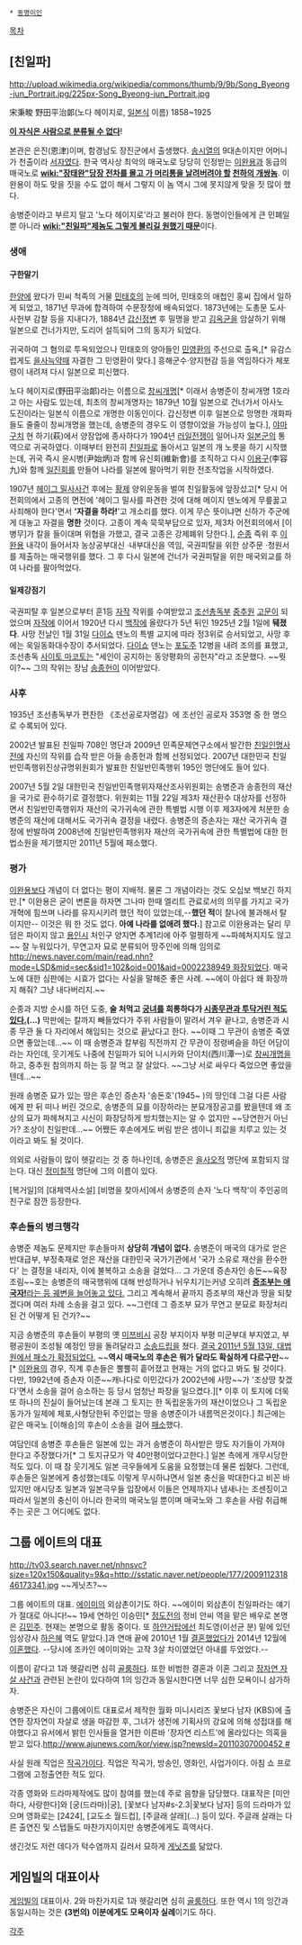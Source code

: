  * [[동명이인]]

[[목차]]
== [친일파] ==
http://upload.wikimedia.org/wikipedia/commons/thumb/9/9b/Song_Byeong-jun_Portrait.jpg/225px-Song_Byeong-jun_Portrait.jpg

宋秉畯
野田平治郞(노다 헤이지로, [[일본]]식 이름)
1858~1925

'''[[인간 쓰레기|이 자식은 사람으로 분류될 수 없다]]'''!

본관은 은진(恩津)이며, 함경남도 장진군에서 출생했다. [[송시열]]의 9대손이지만 어머니가 천출이라 [[서자]]였다. 한국 역사상 최악의 매국노로 당당히 인정받는 [[이완용]]과 동급의 매국노로 '''[[wiki:"장태완"당장 전차를 몰고 가 머리통을 날려버려야 할]] [[천하의 개쌍놈]]'''. 이완용이 하도 맞을 짓을 수도 없이 해서 그렇지 이 놈 역시 그에 못지않게 맞을 짓 많이 했다.

송병준이라고 부르지 말고 '노다 헤이지로'라고 불러야 한다. 동명이인들에게 큰 민폐일 뿐 아니라 '''[[wiki:"친일파"제놈도 그렇게 불리길 원했기 때문]]'''이다. 
=== 생애 ===
==== 구한말기 ====
[[한양]]에 왔다가 민씨 척족의 거물 [[민태호]]의 눈에 띄어, 민태호의 애첩인 홍씨 집에서 일하게 되었고, 1871년 무과에 합격하여 수문장청에 배속되었다. 1873년에는 도총문 도사·사헌부 감찰 등을 지내다가, 1884년 [[갑신정변]] 후 밀명을 받고 [[김옥균]]을 암살하기 위해 일본으로 건너가지만, 도리어 설득되어 그의 동지가 되었다.

귀국하여 그 혐의로 투옥되었으나 민태호의 양아들인 [[민영환]]의 주선으로 출옥,[* 유감스럽게도 [[을사늑약]]때 자결한 그 민영환이 맞다.] 흥해군수·양지현감 등을 역임하다가 체포령이 내려져 다시 일본으로 피신했다. 

노다 헤이지로(野田平治郞)라는 이름으로 [[창씨개명]][* 이래서 송병준이 창씨개명 1호라고 아는 사람도 있는데, 최초의 창씨개명자는 1879년 10월 일본으로 건너가서 아사노 도진이라는 일본식 이름으로 개명한 이동인이다. 갑신정변 이후 일본으로 망명한 개화파들도 줄줄이 창씨개명을 했는데, 송병준의 경우도 이 영향이었을 가능성이 높다.], [[야마구치]] 현 하기(萩)에서 양잠업에 종사하다가 1904년 [[러일전쟁]]이 일어나자 [[일본군]]의 통역으로 귀국하였다. 이때부터 완전히 [[친일파]]로 돌아서고 일본의 개 노릇을 하기 시작했는데, 귀국 즉시 윤시병(尹始炳)과 함께 유신회(維新會)를 조직하고 다시 [[이용구]](李容九)와 함께 [[일진회]]를 만들어 나라를 일본에 팔아먹기 위한 전초작업을 시작하였다.

1907년 [[헤이그 밀사]]사건 후에는 [[황제]] 양위운동을 벌여 친일활동에 앞장섰고[* 당시 어전회의에서 고종의 면전에 '헤이그 밀사를 파견한 것에 대해 메이지 덴노에게 무릎꿇고 사죄해야 한다'면서 ''''자결을 하라!''''고 개소리를 했다. 이게 무슨 뜻이냐면 신하가 주군에게 대놓고 자결을 '''명한''' 것이다. 고종이 계속 묵묵부답으로 있자, 제3차 어전회의에서 [이병무]가 칼을 들이대며 위협을 가했고, 결국 고종은 강제폐위 당한다.], [[순종]] 즉위 후 [[이완용]] 내각이 들어서자 농상공부대신 ·내부대신을 역임, 국권피탈을 위한 상주문 ·청원서를 제출하는 매국행위를 했다. 그 후 다시 일본에 건너가 국권피탈을 위한 매국외교를 하여 나라를 팔아먹었다.

==== 일제강점기 ====
국권피탈 후 일본으로부터 훈1등 [[자작]] 작위를 수여받았고 [[조선총독부]] [[중추원]] [[고문]]이 되었으며 [[자작]]에 이어서 1920년 다시 [[백작]]에 올랐다가 5년 뒤인 1925년 2월 1일에 '''뒈졌다'''. 사망 전날인 1월 31일 [[다이쇼]] 덴노의 특별 교지에 따라 정3위로 승서되었고, 사망 후에는 욱일동화대수장이 추서되었다. [[다이쇼]] 덴노는 [[포도주]] 12병을 내려 조의를 표했고, 조선총독 [[사이토 마코토]]는 "세인이 공지하는 동양평화의 공헌자"라고 조문했다. ~~뭣이?~~ 그의 작위는 장남 [[송종헌]]이 이어받았다.
 
=== 사후 ===
1935년 조선총독부가 편찬한 《조선공로자명감》에 조선인 공로자 353명 중 한 명으로 수록되어 있다. 

2002년 발표된 친일파 708인 명단과 2009년 민족문제연구소에서 발간한 [[친일인명사전]]에 자신의 작위를 습작 받은 아들 송종헌과 함께 선정되었다. 2007년 대한민국 친일반민족행위진상규명위원회가 발표한 친일반민족행위 195인 명단에도 들어 있다.

2007년 5월 2일 대한민국 친일반민족행위자재산조사위원회는 송병준과 송종헌의 재산을 국가로 환수하기로 결정했다. 위원회는 11월 22일 제3차 재산환수 대상자를 선정하면서 친일반민족행위자 재산의 국가귀속에 관한 특별법 시행 이후 제3자에게 처분한 송병준의 재산에 대해서도 국가귀속 결정을 내렸다. 송병준의 증손자는 재산 국가귀속 결정에 반발하여 2008년에 친일반민족행위자 재산의 국가귀속에 관한 특별법에 대한 헌법소원을 제기했지만 2011년 5월에 패소했다. 

=== 평가 ===
[[이완용]]보다 개념이 더 없다는 평이 지배적. 물론 그 개념이라는 것도 오십보 백보긴 하지만.[* 이완용은 굳이 변론을 하자면 그나마 한때 엘리트 관료로서의 의무를 가지고 국가 개혁에 힘쓰며 나라를 유지시키려 했던 적이 있었는데,--'''했던 적'''이 찰나에 불과해서 탈이지만-- 이것은 뭐 한 것도 없다. '''아예 나라를 없애려 했다.'''] 참고로 이완용과는 달리 무덤은 파이지 않고 [[용인시]] 처인구 양지면 추계1리에 아주 멀쩡하게 ~~파헤쳐지지도 않고~~ 잘 누워있다가, 무연고자 묘로 분류되어 땅주인에 의해 임의로 [[http://news.naver.com/main/read.nhn?mode=LSD&mid=sec&sid1=102&oid=001&aid=0002238949 화장]]되었다. 매국노에 대한 심판에는 시효가 없다는 사실을 말해준 좋은 사례. ~~에이 아쉽다 왜 화장까지 해줘? 그냥 내다버리지.~~

순종과 지방 순시를 하던 도중, '''술 처먹고 [[궁녀]]를 희롱하다가 [http://nestofpnix.egloos.com/4235916 시종무관과 투닥거린 적도 있다.](...)''' 막판에는 칼까지 빼들었다가 주위 사람들이 말려서 겨우 끝나고, 송병준과 시종 무관 둘 다 자리에서 해임되는 것으로 끝났다고 한다. ~~이때 그 무관이 송병준 죽였으면 좋았는데...~~ 이 때 송병준과 칼부림 직전까지 간 무관이 정령벼슬을 하던 어담이라는 자인데, 웃기게도 나중에 친일파가 되어 니시카와 단이치(西川潭一)로 [[창씨개명]]을 하고, 중추원 참의까지 하는 등 잘 먹고 잘 살았다. ~~그냥 서로 싸우다 죽었으면 좋았을 텐데...~~

원래 송병준 묘가 있는 땅은 후손인 증손자 '송돈호'(1945~ )의 땅인데 그걸 다른 사람에게 판 뒤 떠나 버린 것으로, 송병준의 묘를 이장하라는 분묘개장공고를 봤을텐데 왜 조상의 묘가 파헤쳐지고 시신이 화장당하게 방치했는지는 알 수 없지만 ~~당연한거 아닌가? 조상이 친일판데...~~ 어쨌든 후손에게도 버림 받은 셈이니 죄값을 치루고 있는 것이라고 봐도 될 것이다.

의외로 사람들이 많이 헷갈리는 것 중 하나인데, 송병준은 [[을사오적]] 명단에 포함되지 않는다. 대신 [[정미칠적]] 명단에 그의 이름이 있다.

[복거일]의 [대체역사소설] [비명을 찾아서]에서 송병준의 손자 '노다 백작'이 주인공의 친구로 잠깐 등장한다. 

=== 후손들의 병크행각 ===
송병준 제놈도 문제지만 후손들마저 '''상당히 개념이 없다.''' 송병준이 매국의 대가로 얻은 반대급부, 부정축재로 얻은 재산을 대한민국 국가기관에서 '국가 소유로 재산을 환수한다' 는 결정을 내리자, 이에 불복하고 소송을 걸었다... 그 가운데 증손자인 송돈~~육장조림~~호는 송병준의 매국행위에 대해 반성하거나 뉘우치기는커녕 오히려 [http://www.ohmynews.com/NWS_Web/view/at_pg.aspx?CNTN_CD=A0001438608 '''증조부는 애국자!'''라는 등 궤변을 늘어놓고 있다.] 그리고 계속해서 끝까지 증조부의 재산과 땅을 되찾겠다며 여러 차례 소송을 걸고 있다. ~~그런데 그 증조부 묘가 무연고 분묘로 화장처리된 건 어떻게 된 건가?~~

지금 송병준의 후손들이 부평의 옛 [[미쯔비시]] 공장 부지이자 부평 미군부대 부지였고, 부평공원이 조성될 예정인 땅을 돌려달라고 [[소송드립]]을 쳤다. [http://media.daum.net/society/others/view.html?cateid=1067&newsid=20110513131112119&p=newsis 결국 2011년 5월 13일, 대법원에서 패소가 확정되었다.] ~~'''역시 매국노의 후손은 뭐가 달라도 확실하게 다르구만'''~~[* [[이완용]]의 경우, 직계 후손들은 뿔뿔히 흩어졌고 현재는 거의 없다고 봐도 될 것이다. 다만, 1992년에 증손자 이준~~캐나다로 이민갔다가 2002년에 사망~~가 '조상땅 찾겠다'면서 소송을 걸어 승소하는 등 당시 엄청난 파장을 일으켰다.][* 이후 이 토지에 더욱 또 하나의 진실이 들어났는데 본래 그 토지는 한 독립운동가의 재산이었으나 그 독립운동가가 일제에 체포,사형당한뒤 주인없는 땅을 송병준이가 내름먹은것이다.] 최근에는 같은 매국노 [이해승]의 후손이 소송을 걸어 [http://www.koreadaily.com/news/read.asp?art_id=1114746  패소]했다. 

여담인데 송병준 후손들은 일본에 있는 과거 송병준이 하사받은 땅도 자기들이 가져야 한다고 주장했다가[* 그 토지규모가 약 40만평이었다고한다.] 일본 측에게 개무시당한 적도 있다. 이 때 참 웃기게도 일본 극우들에게 도움을 요청했는데 물론 씹혔다. 그런데, 후손들은 일본에게 충성했는데도 이렇게 무시하냐면서 일본 충신을 박대한다고 비꼰 바 있지만 애시당초 일본과 일본극우들 입장에서 이들은 언제까지나 냄새나는 조센징이고 따라서 일본의 충신이 아니라 한국의 매국노일 뿐이며 매국노와 그 후손을 사람 취급해주는 곳은 그 어디에도 없다.

 

== 그룹 에이트의 대표 ==
http://tv03.search.naver.net/nhnsvc?size=120x150&quality=9&q=http://sstatic.naver.net/people/177/200911231846173341.jpg
~~게닛츠?~~

그룹 에이트의 대표. [[에이미(방송인)|에이미]]의 외삼촌이기도 하다. ~~에이미 외삼촌이 친일파라는 얘기가 절대로 아니다!~~ 19세 연하인 이승민[* [[정도전(드라마)|정도전]]의 정비 안씨 역을 맡은 배우로 본명은 [[김민주]]. 현재는 본명으로 활동 중이다. 또 [[하얀거탑]]에선 최도영(이선균 분) 밑에 있던 임상강사 [[하은혜]] 역도 맡았다.]과 연애 끝에 2010년 1월 [[결혼]]했었다가 2014년 12월에 [[이혼]]했다. --당시에 조카인 에이미와는 고작 3살 차이였었던 아내를 두었었다.--

이름이 같다고 1과 헷갈리면 심히 [[골룸]]하다. 또한 비범한 결혼과 이혼 그리고 [[장자연 자살 사건]]과 관련된 논란이 있다하여 1의 잉간과 동일시한다면 너무 심한 모욕이니 삼가하자.

송병준은 자신이 그룹에이트 대표로서 제작한 월화 미니시리즈 꽃보다 남자 (KBS)에 출연한 장자연이 자살로 생을 마감한 후, 그녀가 생전에 기획사의 강요에 의해 성접대를 해야했다고 유서에서 밝힌 인사들을 열거한 이른바 '장자연 리스트'에 올라있다는 의혹을 받고 있다.[[http://www.ajunews.com/kor/view.jsp?newsId=20110307000452 #]]
 
사실 원래 직업은 [[작곡가]]이다. 직업은 작곡가, 방송인, 영화인, 사업가이다. 아침 쇼 프로그램에 고정출연한 적도 있다.

각종 영화와 드라마제작에도 많이 참여를 했는데 주로 음향을 담당했다. 대표작은 [미안하다, 사랑한다]와 [궁(드라마)|궁], [꽃보다 남자#s-2.3|꽃보다 남자] 등의 드라마가 있으며 영화로는 [2424], [교도소 월드컵], [주글래 살래](…) 등이 있다. 주글래 살래는 다른 출연진 및 스텝들도 마찬가지이지만 송병준에게도 흑역사다.

생긴것도 저런 데다가 턱수염까지 길러서 묘하게 [[게닛츠]]를 닮았다.

 
== 게임빌의 대표이사 ==
[[게임빌]]의 대표이사. 2와 마찬가지로 1과 헷갈리면 심히 [[골룸]]하다. 또한 역시 1의 잉간과 동일시하는 것은 '''(3번의) 이분에게도 모욕이자 실례'''이기도 하다. 

[[각주]]
